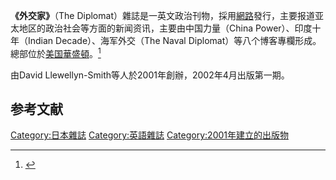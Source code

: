 {{Redirect|The Diplomat|类似名称的术语|{{tsl|en|Diplomat (disambiguation)||Diplomat (消歧义)}}}}
{{noteTA
|T=zh-hans:外交学者杂志; zh-tw:外交家雜誌; zh-hk:外交家雜誌;
|1=zh-hans:外交学者; zh-tw:外交家; zh-hk:外交家;
}}
{{Infobox newspaper
| name          = 外交家<br/>The Diplomat
| logo          = 
| type          =網路
| format        = 雜誌
| foundation    = 2001年
| owners        = Trans-Asia Inc.<ref>{{cite web|title=Partners|url=http://thediplomat.com/about-us/partners/|publisher=The Diplomat|accessdate=2 December 2013|quote=Trans-Asia Inc. is an innovative translation company, based in Tokyo. It offers technical and business translation, an online translation service, and website localization. It is the owner of The Diplomat.|archive-date=2015-11-13|archive-url=https://web.archive.org/web/20151113081713/http://thediplomat.com/about-us/partners/|dead-url=no}}</ref> 
| political     = <!-- **See talk page regarding "political position"** -->
| editor        = James Pach
| circulation   =
| headquarters  = {{AUS}}[[悉尼|悉尼]]（过去）<br/>{{JPN}}[[东京|东京]]（过去）<br/>{{USA}}[[華盛頓哥倫比亞特區|華盛頓]]
| ISSN          = 1446-697X
| website       = [http://www.thediplomat.com/ thediplomat.com]
}}
'''《外交家》'''（The Diplomat）雜誌是一英文政治刊物，採用[[網路|網路]]發行，主要报道亚太地区的政治社会等方面的新闻资讯，主要由中国力量（China Power）、印度十年（Indian Decade）、海军外交（The Naval Diplomat）等八个博客專欄形成。總部位於[[美国|美国]][[華盛頓哥倫比亞特區|華盛頓]]。<ref>{{Cite web |url=http://news.cntv.cn/2015/11/22/VIDE1448201334226744.shtml |title=央視-日雜誌給美支招 |accessdate=2015-11-23 |archive-date=2016-03-04 |archive-url=https://web.archive.org/web/20160304114330/http://news.cntv.cn/2015/11/22/VIDE1448201334226744.shtml |dead-url=no }}</ref>

由David Llewellyn-Smith等人於2001年創辦，2002年4月出版第一期。

==参考文献==
{{reflist}}
[[Category:日本雜誌|Category:日本雜誌]]
[[Category:英語雜誌|Category:英語雜誌]]
[[Category:2001年建立的出版物|Category:2001年建立的出版物]]